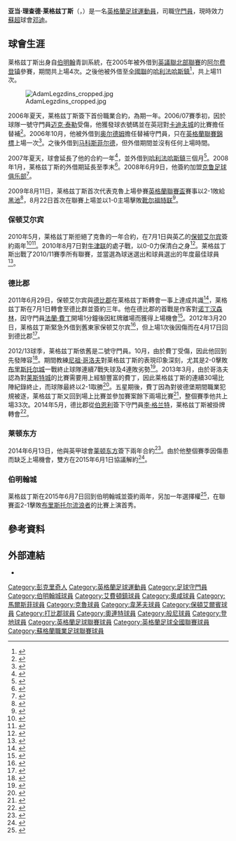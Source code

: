 {{noteTA|G1=足球|G2=英超|G3=FAcup
|T=zh-hans:亚当·莱格兹丁斯; zh-hk:亞當·歷施甸斯;
|1=zh-hans:亚当·莱格兹丁斯; zh-hk:亞當·歷施甸斯;
|2=zh-hans:弗兰克·菲尔丁;zh-hk:法蘭·費丁;zh-tw:弗蘭克·菲爾丁;
|3=zh-hans:菲尔丁; zh-hant:菲爾丁 zh-hk:費丁;
|4=zh-hans:尼格尔·克拉夫; zh-hk:尼祖·哥洛夫;
|5=zh-hans:克拉夫; zh-hk:哥洛夫
|6=zh-hans:迈克·泰勒; zh-tw:麥克·泰勒; zh-hk:米克·泰萊;
|7=zh-hans:莱格兹丁斯; zh-hk:歷施甸斯;
}}
{{Infobox football biography
| name = 亚当·莱格兹丁斯<br />Adam Legzdins
| image = Adam Legzdins.jpg
| image_size = 200
| caption = 
| fullname = Adam Richard Legzdins<ref name=Hugman0708>{{cite book |editor1-last=Hugman |editor1-first=Barry J |title=The PFA Footballers' Who's Who 2007–08 |publisher=Mainstream |location=Edinburgh |year=2007 |page=245 |isbn=978-1-84596-246-3}}</ref>
| height = {{height|ft=6|in=4}}
| birth_date = {{birth date and age|1986|11|28|df=y}}
| birth_place = [[英格蘭|英格蘭]][[彭克里奇|彭克里奇]]
| currentclub = [[邓迪足球俱乐部|邓迪]]
| clubnumber = 1
| position = [[守門員_(足球)|守門員]]
| youthyears1 = {{0|0000}}–2005 | youthclubs1 = [[伯明翰足球會|伯明翰]]
| years1 = 2005–2008 | clubs1 = [[伯明翰足球會|伯明翰]]              | caps1 = 0  | goals1 = 0
| years2 = 2005      | clubs2 = → [[阿尔费登镇足球俱乐部|阿尔费登镇]]         | caps2 = 2  | goals2 = 0
| years3 = 2005–2006 | clubs3 = → [[哈利法哈斯鎮足球會|哈利法哈斯鎮]]         | caps3 = 10 | goals3 = 0
| years4 = 2006–2007 | clubs4 = → [[奥尔德姆足球俱乐部|奥尔德姆]]   | caps4 = 0  | goals4 = 0
| years5 = 2007      | clubs5 = → [[马科斯菲尔德足球俱乐部|马科斯菲尔德]] | caps5 = 0  | goals5 = 0
| years6 = 2007–2008 | clubs6 = → [[哈利法哈斯鎮足球會|哈利法哈斯鎮]]         | caps6 = 30 | goals6 = 0
| years7 = 2008–2010 | clubs7 = [[克鲁足球俱乐部|克鲁]]              | caps7 = 6  | goals7 = 0
| years8 = 2009      | clubs8 = → [[韋茅夫足球會|韋茅夫]]                  | caps8 = 8  | goals8 = 0
| years9 = 2010–2011 | clubs9 = [[保顿艾尔宾足球俱乐部|保顿艾尔宾]]                  | caps9 = 46 | goals9 = 0
| years10= 2011–2014 | clubs10= [[德比郡足球俱乐部|德比郡]]                    | caps10= 35 | goals10= 0
| years11= 2012      | clubs11= → [[保顿艾尔宾足球俱乐部|保顿艾尔宾]]         | caps11= 1  | goals11= 0
| years12= 2014–2015 | clubs12= [[莱顿东方足球俱乐部|莱顿东方]]                  | caps12= 11 | goals12= 0
| years13= 2015–2017 | clubs13= [[伯明翰足球會|伯明翰]]              | caps13= 15 | goals13= 0
| years14= 2017–2020 | clubs14= [[伯恩利足球俱乐部|伯恩利]]                              | caps14= 0  | goals14= 0
| years15= 2020– | clubs15= [[邓迪足球俱乐部|邓迪]]                              | caps15= 39  | goals15= 0
| club-update = 09:30, 12 August 2015 (UTC)
}}

'''亚当·理查德·莱格兹丁斯'''（{{lang-en|'''Adam Richard Legzdins'''}}，{{bd|1986年|11月28日|catIdx=Legzdins, Adam}}）是一名[[英格蘭|英格蘭]][[足球|足球]][[運動員|運動員]]，司職[[守門員_(足球)|守門員]]，現時效力[[蘇格蘭足球超级联赛|蘇超]]球會[[邓迪足球俱乐部|邓迪]]。

==球會生涯==
莱格兹丁斯出身自[[伯明翰足球會|伯明翰]]青訓系統，在2005年被外借到[[英格蘭足球議會北部聯賽|英議聯北部聯賽]]的[[阿尔费登镇足球俱乐部|阿尔费登镇]]參賽，期間共上場4次。之後他被外借至[[英格蘭足球議會全國聯賽|全國聯]]的[[哈利法哈斯鎮足球會|哈利法哈斯鎮]]<ref>{{cite news |url=http://news.bbc.co.uk/sport1/hi/football/teams/h/halifax_town/4417624.stm |title=Shaymen seal swoop for Legzdins |publisher=BBC Sport |date=8 November 2005 |accessdate=5 January 2008 |archive-date=2005-11-24 |archive-url=https://web.archive.org/web/20051124230337/http://news.bbc.co.uk/sport1/hi/football/teams/h/halifax_town/4417624.stm |dead-url=no }}</ref>，共上場11次。

[[File:AdamLegzdins_cropped.jpg|thumb]]

2006年夏天，莱格兹丁斯簽下首份職業合約，為期一年。2006/07賽季初，因於球隊一號守門員[[迈克·泰勒|迈克·泰勒]]受傷，他獲發球衣號碼並在英冠對[[卡迪夫城足球俱乐部|卡迪夫城]]的比賽擔任替補<ref>{{cite web |url=http://www.bcfc.com/page/ProfilesDetail/0,,10412~35971,00.html |title=Adam Legzdins |publisher=Birmingham City F.C |archiveurl=https://web.archive.org/web/20080514131236/http://www.blues.premiumtv.co.uk/page/ProfilesDetail/0,,10412~35971,00.html |archivedate=2008-05-14 |accessdate=2015-12-30 |dead-url=no }}</ref>。2006年10月，他被外借到[[奥尔德姆足球俱乐部|奥尔德姆]]擔任替補守門員，只在[[英格蘭聯賽錦標|英格蘭聯賽錦標]]上場一次<ref>{{cite news |url=http://news.bbc.co.uk/sport1/hi/football/teams/o/oldham_athletic/6181952.stm |title=Oldham extend Legzdins' loan deal |publisher=BBC Sport |date=24 November 2006 |accessdate=5 January 2008}}</ref>。之後外借到[[马科斯菲尔德足球俱乐部|马科斯菲尔德]]，但外借期間並沒有任何上場時間。

2007年夏天，球會延長了他的合約一年<ref>{{cite news |url=http://www.birminghammail.co.uk/sport/football/football-news/wright-rejects-new-blues-deal-42583 |title=Wright rejects new Blues deal |author=Tattum, Colin |newspaper=Birmingham Mail |date=5 July 2007 |accessdate=12 August 2015 |archive-date=2016-01-28 |archive-url=https://web.archive.org/web/20160128104132/http://www.birminghammail.co.uk/sport/football/football-news/wright-rejects-new-blues-deal-42583 |dead-url=no }}</ref>，並外借到[[哈利法哈斯鎮足球會|哈利法哈斯鎮]]三個月<ref>{{cite news |url=http://news.bbc.co.uk/sport1/hi/football/teams/h/halifax_town/7023535.stm |title=Halifax bag Birmingham goalkeeper |publisher=BBC Sport |date=2 October 2007 |accessdate=5 January 2008}}</ref>。2008年1月，莱格兹丁斯的外借期延長至季末<ref>{{cite news |url=http://news.bbc.co.uk/sport1/hi/football/teams/h/halifax_town/7172210.stm |title=Pair end spell with Halifax Town |publisher=BBC Sport |date=4 January 2008 |accessdate=4 June 2010 |archive-date=2017-09-07 |archive-url=https://web.archive.org/web/20170907220719/http://news.bbc.co.uk/sport1/hi/football/teams/h/halifax_town/7172210.stm |dead-url=no }}</ref>。2008年6月9日，他簽約加盟[[克鲁足球俱乐部|克鲁足球俱乐部]]<ref>{{cite news |url=http://news.bbc.co.uk/sport1/hi/football/teams/c/crewe_alexandra/7443799.stm |title=Crewe confirm signing of Legzdins |publisher=BBC Sport |date=9 June 2008 |accessdate=9 June 2008}}</ref>。

2009年8月11日，莱格兹丁斯首次代表克魯上場參賽[[英格蘭聯賽盃|英格蘭聯賽盃]]賽事以2-1敗給[[黑池足球會|黑池]]<ref>{{cite news 
|url=http://news.bbc.co.uk/sport1/hi/football/teams/c/crewe_alexandra/8197840.stm |title=Legzdins eager for games at Crewe |publisher=BBC Sport |date=13 August 2009 |accessdate=23 August 2009}}</ref>，8月22日首次在聯賽上場並以1-0主場擊敗[[靴尔福特联足球俱乐部|靴尔福特联]]<ref>{{cite news |url=http://www.crewealex.net/page/MatchReport/0,,10414~47343,00.html |title=Crewe vs Hereford |publisher=Crewe Alexandra F.C |date=22 August 2009 |archiveurl=https://web.archive.org/web/20090826171221/http://www.crewealex.net/page/MatchReport/0,,10414~47343,00.html |archivedate=2009-08-26 |accessdate=2015-12-30 |dead-url=no }}</ref>。

===保顿艾尔宾===
2010年5月，莱格兹丁斯拒絕了克魯的一年合約，在7月1日與英乙的[[保顿艾尔宾足球俱乐部|保顿艾尔宾]]簽約兩年<ref>{{cite news |url=http://news.bbc.co.uk/sport1/hi/football/teams/c/crewe_alexandra/8703615.stm |title=Adam Legzdins turns down offer from Crewe Alexandra |publisher=BBC Sport |date=25 May 2010 |accessdate=4 June 2010}}</ref><ref>{{cite news |url=http://news.bbc.co.uk/sport1/hi/football/teams/b/burton_albion/8779568.stm |title=Burton Albion swoop for goalkeeper Adam Legzdins |publisher=BBC Sport |date=1 July 2010 |accessdate=1 July 2010}}</ref>。2010年8月7日對[[牛津联足球俱乐部|牛津联]]的處子戰，以0-0力保清白之身<ref>{{cite news |url=http://www.burtonalbionfc.co.uk/page/MatchReport/0,,10950~52650,00.html |title=Burton vs Oxford United |publisher=Burton Albion F.C. |date=7 August 2010 |archiveurl=https://web.archive.org/web/20120319005512/http://www.burtonalbionfc.co.uk/page/MatchReport/0,,10950~52650,00.html |archivedate=2012-03-19 |accessdate=2015-12-30 |dead-url=no }}</ref>。莱格兹丁斯出戰了2010/11賽季所有聯賽，並當選為球迷選出和球員選出的年度最佳球員<ref>{{cite news |url=http://news.bbc.co.uk/sport1/hi/football/13294146.stm |title=Adam Legzdins wins Burton Albion awards double |publisher=BBC Sport |date=5 May 2011 |accessdate=3 June 2011}}</ref>。

===德比郡===
2011年6月29日，保顿艾尔宾與[[德比郡足球俱乐部|德比郡]]在莱格兹丁斯轉會一事上達成共識<ref name="DCFC Move">{{cite news |url=http://news.bbc.co.uk/sport1/hi/football/13960105.stm|title=Derby County sign Adam Legzdins from Burton Albion|publisher=BBC Sport |date=1 July 2011|accessdate=29 June 2011}}</ref>，莱格兹丁斯在7月1日轉會至德比群並簽約三年。他在德比郡的首戰是作客對[[诺丁汉森林足球俱乐部|诺丁汉森林]]，因守門員[[法蘭·費丁|法蘭·費丁]]開場1分鐘後因紅牌離場而獲得上場機會<ref>{{cite news |url=http://news.bbc.co.uk/sport1/hi/football/eng_div_1/14864055.stm |title=Nottm Forest 1–2 Derby |publisher=BBC Sport |date=17 September 2011 |accessdate=17 September 2011}}</ref>。2012年3月20日，莱格兹丁斯緊急外借到舊東家保顿艾尔宾<ref>{{cite news |url=http://www.bbc.co.uk/sport/0/football/17443314 |title=Burton bring back Derby County goalkeeper Adam Legzdins |publisher=BBC Sport |date=20 March 2012 |accessdate=20 March 2012 |archive-date=2013-10-16 |archive-url=https://web.archive.org/web/20131016184327/http://www.bbc.co.uk/sport/0/football/17443314 |dead-url=no }}</ref>，但上場1次後因傷而在4月17日回到德比郡<ref>{{cite news |url=http://uk.eurosport.yahoo.com/17042012/63/legzdins-rams.html |title=Legzdins back with Rams |publisher=Eurosport Yahoo |date=17 April 2012 |accessdate=17 April 2012 |archive-date=2012-07-26 |archive-url=https://archive.is/20120726233537/http://uk.eurosport.yahoo.com/17042012/63/legzdins-rams.html |dead-url=no }}</ref>。

2012/13球季，莱格兹丁斯依舊是二號守門員。10月，由於費丁受傷，因此他回到先發陣容<ref>{{cite news |url=http://www.thisisderbyshire.co.uk/Derby-County-goalkeeper-Adam-Legzdins-set-stay/story-17402691-detail/story.html |title=Derby County goalkeeper Adam Legzdins set to stay at number one spot when Birmingham City visit Pride Park Stadium |first=Steve |last=Nicholson |newspaper=Derby Telegraph |date=23 November 2012 |accessdate=12 August 2015 |deadurl=yes |archiveurl=https://web.archive.org/web/20150923224745/http://www.derbytelegraph.co.uk/Derby-County-goalkeeper-Adam-Legzdins-set-stay/story-17402691-detail/story.html |archivedate=2015年9月23日 }}</ref>。期間教練[[尼祖·哥洛夫|尼祖·哥洛夫]]對莱格兹丁斯的表現印象深刻，尤其是2-0擊敗[[布里斯托尔城足球俱乐部|布里斯托尔城]]一戰終止球隊連續7戰失球及4連敗劣勢<ref name="briscgame">{{cite news |url=http://www.thisisderbyshire.co.uk/Keeper-Adam-Legzdins-deserved-clean-sheet-seven/story-17608832-detail/story.html |title=Keeper Adam Legzdins deserved first clean sheet in seven, says boss |newspaper=Derby Telegraph |date=17 December 2012 |accessdate=12 August 2015 |deadurl=yes |archiveurl=https://web.archive.org/web/20140519150242/http://www.derbytelegraph.co.uk/Keeper-Adam-Legzdins-deserved-clean-sheet-seven/story-17608832-detail/story.html |archivedate=2014年5月19日 }}</ref>。2013年3月，由於哥洛夫認為對[[莱斯特城足球俱乐部|莱斯特城]]的比賽需要用上經驗豐富的費丁，因此莱格兹丁斯的連續30場比陣紀錄終止，而球隊最終以2-1取勝<ref>{{cite news |url=http://www.thisisderbyshire.co.uk/Centre-halves-won-Leicester-game-says-Derby/story-18449567-detail/story.html |title=Centre-halves 'won us the Leicester game,' says Derby County's Nigel Clough |newspaper=Derby Telegraph |date=18 March 2013 |accessdate=12 August 2015 |deadurl=yes |archiveurl=https://web.archive.org/web/20130526021548/http://www.thisisderbyshire.co.uk/Centre-halves-won-Leicester-game-says-Derby/story-18449567-detail/story.html |archivedate=2013年5月26日 }}</ref>。五星期後，費丁因為對彼德堡期間職業犯規被逐，莱格兹丁斯又回到場上比賽並參加賽案餘下兩場比賽<ref>{{cite news |url=http://www.bbc.co.uk/sport/0/football/22133302 |publisher=BBC Sport |title=Derby 3–1 Peterborough |date=20 April 2013 |accessdate=12 August 2015 |archive-date=2013-10-17 |archive-url=https://web.archive.org/web/20131017140651/http://www.bbc.co.uk/sport/0/football/22133302 |dead-url=no }}</ref>，整個賽季他共上場33次。2014年5月，德比郡從[[伯恩利足球俱乐部|伯恩利]]簽下守門員[[李·格兰特_(1983年出生足球運動員)|李·格兰特]]，莱格兹丁斯被掛牌轉會<ref>{{cite news |url=http://www.derbytelegraph.co.uk/Rams-listen-offers-Fielding-Legzdins/story-18914541-detail/story.html |newspaper=Derby Telegraph |first=Steve |last=Nicholson |title=Rams will listen to offers for Fielding and Legzdins |date=8 May 2013 |accessdate=12 August 2015 |deadurl=yes |archiveurl=https://web.archive.org/web/20150924002512/http://www.derbytelegraph.co.uk/Rams-listen-offers-Fielding-Legzdins/story-18914541-detail/story.html |archivedate=2015年9月24日 }}</ref>。

===莱顿东方===
2014年6月13日，他與英甲球會[[莱顿东方足球俱乐部|莱顿东方]]簽下兩年合約<ref>{{cite news |title=Adam Legzdins: Leyton Orient sign Derby County goalkeeper |url=http://www.bbc.co.uk/sport/0/football/27835791 |publisher=BBC Sport |date=13 June 2014 |accessdate=13 June 2014 |archive-date=2014-08-10 |archive-url=https://web.archive.org/web/20140810213841/http://www.bbc.co.uk/sport/0/football/27835791 |dead-url=no }}</ref>。由於他整個賽季因傷患而缺乏上場機會，雙方在2015年6月1日協議解約<ref>{{cite news |url=http://www.bbc.co.uk/sport/0/football/32962766 |title=Adam Legzdins: Leyton Orient terminate keeper's contract |date=1 June 2015 |accessdate=1 June 2015 |publisher=BBC Sport |archive-date=2015-06-01 |archive-url=https://web.archive.org/web/20150601210705/http://www.bbc.co.uk/sport/0/football/32962766 |dead-url=no }}</ref>。

===伯明翰城===
莱格兹丁斯在2015年6月7日回到伯明翰城並簽約兩年，另加一年選擇權<ref>{{cite news |url=http://www.bbc.co.uk/sport/0/football/33298887 |title=Adam Legzdins: Birmingham City sign goalkeeper |publisher=BBC Sport |date=27 June 2015 |accessdate=27 June 2015 |archive-date=2015-07-08 |archive-url=https://web.archive.org/web/20150708040226/http://www.bbc.co.uk/sport/0/football/33298887 |dead-url=no }}</ref>，在聯賽盃2-1擊敗[[布里斯托尔流浪者足球俱乐部|布里斯托尔流浪者]]的比賽上演首秀。

==參考資料==
{{Reflist|2}}

==外部連結==
*{{soccerbase|42857|Adam Legzdins}}

{{DEFAULTSORT:Legzdins, Adam}}
[[Category:彭克里奇人|Category:彭克里奇人]]
[[Category:英格蘭足球運動員|Category:英格蘭足球運動員]]
[[Category:足球守門員|Category:足球守門員]]
[[Category:伯明翰城球員|Category:伯明翰城球員]]
[[Category:艾費頓鎮球員|Category:艾費頓鎮球員]]
[[Category:奧咸球員|Category:奧咸球員]]
[[Category:馬爾斯菲球員|Category:馬爾斯菲球員]]
[[Category:克魯球員|Category:克魯球員]]
[[Category:韋茅夫球員|Category:韋茅夫球員]]
[[Category:保頓艾爾賓球員|Category:保頓艾爾賓球員]]
[[Category:打比郡球員|Category:打比郡球員]]
[[Category:奧連特球員|Category:奧連特球員]]
[[Category:般尼球員|Category:般尼球員]]
[[Category:登地球員|Category:登地球員]]
[[Category:英格蘭足球聯賽球員|Category:英格蘭足球聯賽球員]]
[[Category:英格蘭足球全國聯賽球員|Category:英格蘭足球全國聯賽球員]]
[[Category:蘇格蘭職業足球聯賽球員|Category:蘇格蘭職業足球聯賽球員]]